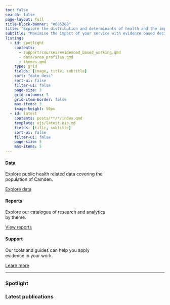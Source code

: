 ```yaml
---
toc: false
search: false
page-layout: full
title-block-banner: "#005288"
title: "Explore the distribution and determinants of health and the impact of services on wellbeing in Camden"
subtitle: "Maximise the impact of your service with evidence based decison making"
listing:
  - id: spotlight
    contents: 
      - support/courses/evidenced_based_working.qmd
      - data/area_profiles.qmd
      - themes.qmd
    type: grid
    fields: [image, title, subtitle]  
    sort: "date desc"
    sort-ui: false
    filter-ui: false
    page-size: 3
    grid-columns: 3
    grid-item-border: false
    max-items: 3
    image-height: 50px
  - id: latest
    contents: posts/**/*/index.qmd
    template: ejs/latest.ejs.md
    fields: [title, subtitle]  
    sort-ui: false
    filter-ui: false
    page-size: 5
    max-items: 5
---
```


::: {layout-ncol="3"}
::: col1
```{=html}
<div class="card_front border-primary mb-3" style="max-width: 20rem;">
  <div class="card-body">
    <h4 class="card-subtitle mb-2"><b>Data</b></h4>
    <p class="card-text">Explore public health related data covering the population of Camden.</p>
    <a class="btn btn-primary" href="data.qmd" role="button">Explore data</a>
  </div>
</div>
```
:::

::: col2
```{=html}
<div class="card_front border-primary mb-3" style="max-width: 20rem;">
  <div class="card-body">
    <h4 class="card-subtitle mb-2"><b>Reports</b></h4>
    <p class="card-text">Explore our catalogue of research and analytics by theme.</p>
    <a class="btn btn-primary" href="reports.qmd" role="button">View reports</a>
  </div>
</div>
```
:::

::: col3
```{=html}
<div class="card_front border-primary mb-3" style="max-width: 20rem;">
  <div class="card-body">
    <h4 class="card-subtitle mb-2"><b>Support</b></h4>
    <p class="card-text">Our tools and guides can help you apply evidence in your work.</p>
    <a class="btn btn-primary" href="support.qmd" role="button">Learn more</a>
  </div>
</div>
```
:::
:::

---

::: {.grid}

::: {.g-col-8}
### Spotlight

::: {#spotlight}
:::
:::

::: {.g-col-4}
### Latest publications

::: {#latest}
:::
:::

:::
